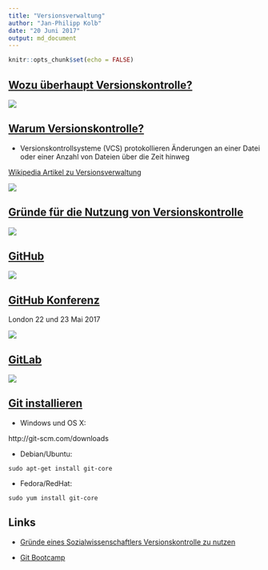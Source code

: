 ```yaml
---
title: "Versionsverwaltung"
author: "Jan-Philipp Kolb"
date: "20 Juni 2017"
output: md_document
---
```


```r
knitr::opts_chunk$set(echo = FALSE)
```


## [Wozu überhaupt Versionskontrolle?](http://r-bio.github.io/intro-git-rstudio/)

![](http://www.phdcomics.com/comics/archive/phd101212s.gif)

## [Warum Versionskontrolle?](https://git-scm.com/book/de/v1/Los-geht%E2%80%99s-Wozu-Versionskontrolle%3F)

- Versionskontrollsysteme (VCS) protokollieren Änderungen an einer Datei oder einer Anzahl von Dateien über die Zeit hinweg

[Wikipedia Artikel zu Versionsverwaltung](https://de.wikipedia.org/wiki/Versionsverwaltung)

![](https://raw.githubusercontent.com/Japhilko/RInterfaces/master/slides/figure/Versionsverwaltung.PNG)

## [Gründe für die Nutzung von Versionskontrolle](http://stackoverflow.com/questions/1408450/why-should-i-use-version-control)

![](https://raw.githubusercontent.com/Japhilko/RInterfaces/master/slides/figure/ReasonsVersionControl.PNG)


## [GitHub](https://github.com/)

![](https://raw.githubusercontent.com/Japhilko/RInterfaces/master/slides/figure/GitBuuild.PNG)

## [GitHub Konferenz](https://githubuniverse.com/satellite/?utm_source=github&utm_medium=banner&utm_campaign=ww-satellite-20170405)

London 22 und 23 Mai 2017

![](https://raw.githubusercontent.com/Japhilko/RInterfaces/master/slides/figure/githubSattelite.PNG)

## [GitLab](https://about.gitlab.com/)

![](https://raw.githubusercontent.com/Japhilko/RInterfaces/master/slides/figure/GitlabPicture.PNG)

## [Git installieren](https://support.rstudio.com/hc/en-us/articles/200532077-Version-Control-with-Git-and-SVN)

- Windows und OS X: 

http://git-scm.com/downloads

- Debian/Ubuntu: 

```
sudo apt-get install git-core
```

- Fedora/RedHat: 

```
sudo yum install git-core
```

## Links

- [Gründe eines Sozialwissenschaftlers Versionskontrolle zu nutzen](http://stackoverflow.com/questions/2712421/r-and-version-control-for-the-solo-data-analyst)

- [Git Bootcamp](https://help.github.com/articles/set-up-git/)
